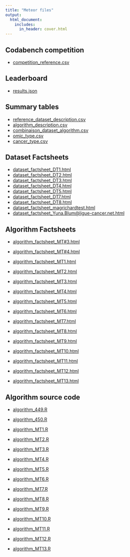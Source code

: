 ```yaml
---
title: "Meteor files"
output:
  html_document:
    includes:
      in_header: cover.html
---
```


## Codabench competition

- [competition_reference.csv](meteor_files/competition_reference.csv)

## Leaderboard

-	[results.json](meteor_files/results.json)  

## Summary tables 


-	[reference_dataset_description.csv](meteor_files/reference_dataset_description.csv)  
-	[algorithm_description.csv](meteor_files/algorithm_description.csv)
-	[combinaison_dataset_algorithm.csv](meteor_files/combinaison_dataset_algorithm.csv)
-	[omic_type.csv](meteor_files/omic_type.csv)
-	[cancer_type.csv](meteor_files/cancer_type.csv) 


## Dataset Factsheets

- [dataset_factsheet_DT1.html](meteor_files/dataset_factsheet_DT1.html)
- [dataset_factsheet_DT2.html](meteor_files/dataset_factsheet_DT2.html)
- [dataset_factsheet_DT3.html](meteor_files/dataset_factsheet_DT3.html)
- [dataset_factsheet_DT4.html](meteor_files/dataset_factsheet_DT4.html)
- [dataset_factsheet_DT5.html](meteor_files/dataset_factsheet_DT5.html)
- [dataset_factsheet_DT7.html](meteor_files/dataset_factsheet_DT7.html)
- [dataset_factsheet_DT8.html](meteor_files/dataset_factsheet_DT8.html)
- [dataset_factsheet_magrichardtest.html](meteor_files/dataset_factsheet_magrichardtest.html)
- [dataset_factsheet_Yuna.Blum@ligue-cancer.net.html](meteor_fdataset_factsheet_Yuna.Blum@ligue-cancer.net.html)

## Algorithm Factsheets

- [algorithm_factsheet_MT#3.html](meteor_files/algorithm_factsheet_MT#3.html)
- [algorithm_factsheet_MT#4.html](meteor_files/algorithm_factsheet_MT#4.html)

- [algorithm_factsheet_MT1.html](meteor_files/algorithm_factsheet_MT1.html)
- [algorithm_factsheet_MT2.html](meteor_files/algorithm_factsheet_MT2.html)
- [algorithm_factsheet_MT3.html](meteor_files/algorithm_factsheet_MT3.html)
- [algorithm_factsheet_MT4.html](meteor_files/algorithm_factsheet_MT4.html)
- [algorithm_factsheet_MT5.html](meteor_files/algorithm_factsheet_MT5.html)
- [algorithm_factsheet_MT6.html](meteor_files/algorithm_factsheet_MT6.html)
- [algorithm_factsheet_MT7.html](meteor_files/algorithm_factsheet_MT7.html)
- [algorithm_factsheet_MT8.html](meteor_files/algorithm_factsheet_MT8.html)
- [algorithm_factsheet_MT9.html](meteor_files/algorithm_factsheet_MT9.html)
- [algorithm_factsheet_MT10.html](meteor_files/algorithm_factsheet_MT10.html)
- [algorithm_factsheet_MT11.html](meteor_files/algorithm_factsheet_MT11.html)
- [algorithm_factsheet_MT12.html](meteor_files/algorithm_factsheet_MT12.html)
- [algorithm_factsheet_MT13.html](meteor_files/algorithm_factsheet_MT13.html)

## Algorithm source code

- [algorithm_449.R](meteor_files/algorithm_449.R)
- [algorithm_450.R](meteor_files/algorithm_440.R)

- [algorithm_MT1.R](meteor_files/algorithm_MT1.R)
- [algorithm_MT2.R](meteor_files/algorithm_MT2.R)
- [algorithm_MT3.R](meteor_files/algorithm_MT3.R)
- [algorithm_MT4.R](meteor_files/algorithm_MT4.R)
- [algorithm_MT5.R](meteor_files/algorithm_MT5.R)
- [algorithm_MT6.R](meteor_files/algorithm_MT6.R)
- [algorithm_MT7.R](meteor_files/algorithm_MT7.R)
- [algorithm_MT8.R](meteor_files/algorithm_MT8.R)
- [algorithm_MT9.R](meteor_files/algorithm_MT9.R)
- [algorithm_MT10.R](meteor_files/algorithm_MT10.R)
- [algorithm_MT11.R](meteor_files/algorithm_MT11.R)
- [algorithm_MT12.R](meteor_files/algorithm_MT12.R)
- [algorithm_MT13.R](meteor_files/algorithm_MT13.R)
